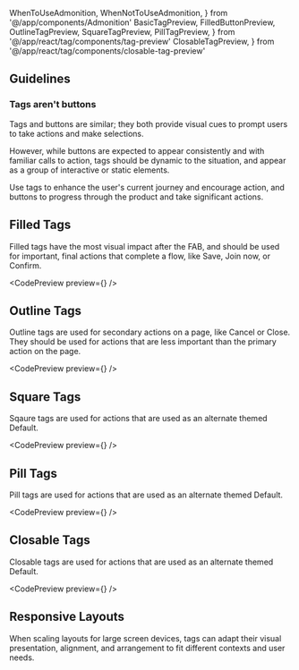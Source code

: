 ---
---

  WhenToUseAdmonition,
  WhenNotToUseAdmonition,
} from '@/app/components/Admonition'
  BasicTagPreview,
  FilledButtonPreview,
  OutlineTagPreview,
  SquareTagPreview,
  PillTagPreview,
} from '@/app/react/tag/components/tag-preview'
  ClosableTagPreview,
} from '@/app/react/tag/components/closable-tag-preview'

## Guidelines

### Tags aren't buttons

Tags and buttons are similar; they both provide visual cues to prompt users to take actions and make selections.

However, while buttons are expected to appear consistently and with familiar calls to action, tags should be dynamic to the situation, and appear as a group of interactive or static elements.

Use tags to enhance the user's current journey and encourage action, and buttons to progress through the product and take significant actions.

<WhenNotToUseAdmonition description="When you need to provide a way for the user to perform and action - use a Button or IconButton." />

<DripDivider />


## Filled Tags

Filled tags have the most visual impact after the FAB, and should be used for important, final actions that complete a flow, like Save, Join now, or Confirm.

<CodePreview preview={<BasicTagPreview />} />

<WhenToUseAdmonition description="When you need to display a high priority meta-tag within a page section." />

## Outline Tags

Outline tags are used for secondary actions on a page, like Cancel or Close. They should be used for actions that are less important than the primary action on the page.

<CodePreview preview={<OutlineTagPreview />} />

<WhenToUseAdmonition description="When you need medium priority meta-tag to the primary one." />

## Square Tags

Sqaure tags are used for actions that are used as an alternate themed Default.

<CodePreview preview={<SquareTagPreview />} />

<WhenToUseAdmonition description="When you need to display a high priority meta-tag within a page section." />

## Pill Tags

Pill tags are used for actions that are used as an alternate themed Default.

<CodePreview preview={<PillTagPreview />} />

<WhenToUseAdmonition description="When you need a meta tag for smaller spaces, like a Card." />

## Closable Tags

Closable tags are used for actions that are used as an alternate themed Default.

<CodePreview preview={<ClosableTagPreview />} />

<WhenToUseAdmonition description="When you need a tag that controls filtering data being shown in the UI." />

<DripDivider />

## Responsive Layouts

When scaling layouts for large screen devices, tags can adapt their visual presentation, alignment, and arrangement to fit different contexts and user needs.